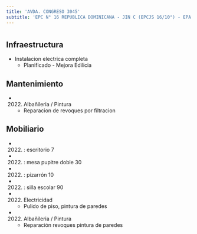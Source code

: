 ```yaml
---
title: 'AVDA. CONGRESO 3045'
subtitle: 'EPC N° 16 REPUBLICA DOMINICANA - JIN C (EPCJS 16/10°) - EPA N° 16 REPUBLICA DOMINICANA'
---
```


#
## Infraestructura

* Instalacion electrica completa 
    + Planificado - Mejora Edilicia 


## Mantenimiento

*  (2022) Albañileria / Pintura 
    + Reparacion de revoques por filtracion


## Mobiliario

*  (2022) : escritorio 7 

*  (2022) : mesa pupitre doble 30 

*  (2022) : pizarrón 10 

*  (2022) : silla escolar 90 




*  (2022) Electricidad 
    + Pulido de piso, pintura de paredes

*  (2022) Albañileria / Pintura 
    + Reparación revoques pintura de paredes







